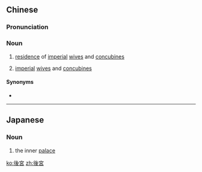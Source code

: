 {{also|后宫}}
==Chinese==
{{zh-forms|s=后宫}}

===Pronunciation===
{{zh-pron
|m=hòugōng
|c=hau6 gung1
|mn=hō͘-kiong
|cat=n
}}

===Noun===
{{zh-noun}}

# [[residence]] of [[imperial]] [[wives]] and [[concubines]]
# {{lb|zh|by extension}} [[imperial]] [[wives]] and [[concubines]]

====Synonyms====
* {{zh-l|宮闈}}

----

==Japanese==
{{ja-kanjitab|こう|きゅう|yomi=on}}

===Noun===
{{ja-noun|こうきゅう}}

# the inner [[palace]]

[[ko:後宮]]
[[zh:後宮]]